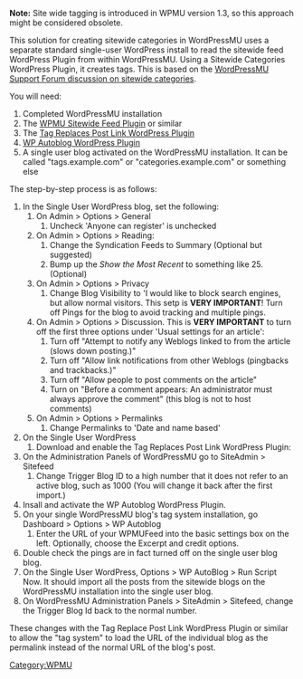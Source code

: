 {{Oldversion}}

'''Note:''' Site wide tagging is introduced in WPMU version 1.3, so this approach might be considered obsolete.

This solution for creating sitewide categories in WordPressMU uses a separate standard single-user WordPress install to read the sitewide feed WordPress Plugin from within WordPressMU. Using a Sitewide Categories WordPress Plugin, it creates tags. This is based on the [http://mu.wordpress.org/forums/topic.php?id=3247&replies=68 WordPressMU Support Forum discussion on sitewide categories].

You will need:
# Completed WordPressMU installation
# The [http://www.itdamager.com/plugins/wpmu-sitewide-feed/ WPMU Sitewide Feed Plugin] or similar
# The [http://heftagaub.wordpress.com/2007/03/17/sitewide-tags-for-wpmu-without-core-changes/ Tag Replaces Post Link WordPress Plugin]
# [http://wpmudev.org/project/wp-autoblog WP Autoblog WordPress Plugin]
# A single user blog activated on the WordPressMU installation. It can be called "tags.example.com" or "categories.example.com" or something else

The step-by-step process is as follows:

# In the Single User WordPress blog, set the following:
## On Admin > Options > General
### Uncheck 'Anyone can register' is unchecked
## On Admin > Options > Reading:
### Change the Syndication Feeds to Summary (Optional but suggested)
### Bump up the ''Show the Most Recent'' to something like  25. (Optional)
## On Admin > Options > Privacy 
### Change Blog Visibility to 'I would like to block search engines, but allow normal visitors. This setp is '''VERY IMPORTANT'''! Turn off Pings for the blog to avoid tracking and multiple pings.
## On Admin > Options > Discussion. This is '''VERY IMPORTANT''' to turn off the first three options under 'Usual settings for an article':
### Turn off "Attempt to notify any Weblogs linked to from the article (slows down posting.)"
### Turn off "Allow link notifications from other Weblogs (pingbacks and trackbacks.)"
### Turn off "Allow people to post comments on the article"
### Turn on "Before a comment appears: An administrator must always approve the comment" (this blog is not to host comments) 
## On Admin > Options > Permalinks
### Change Permalinks to 'Date and name based'
# On the Single User WordPress
## Download and enable the Tag Replaces Post Link WordPress Plugin: 
# On the Administration Panels of WordPressMU go to SiteAdmin > Sitefeed
## Change Trigger Blog ID to a high number that it does not refer to an active blog, such as 1000 (You will change it back after the first import.)
# Insall and activate the WP Autoblog WordPress Plugin. 
# On your single WordPressMU blog's tag system installation, go Dashboard > Options > WP Autoblog
## Enter the URL of your WPMUFeed into the basic settings box on the left. Optionally, choose the Excerpt and credit options. 
# Double check the pings are in fact turned off on the single user blog blog.
# On the Single User WordPress, Options > WP AutoBlog > Run Script Now. It should import all the posts from the sitewide blogs on the WordPressMU installation into the single user blog.
# On WordPressMU Administration Panels > SiteAdmin > Sitefeed, change the Trigger Blog Id back to the normal number.

These changes with the Tag Replace Post Link WordPress Plugin or similar to allow the "tag system" to load the URL of the individual blog as the permalink instead of the normal URL of the blog's post. 


[[Category:WPMU]]